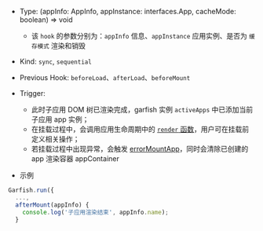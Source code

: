 
- Type: <Highlight> (appInfo: AppInfo, appInstance: interfaces.App, cacheMode: boolean) => void </Highlight>
  - 该 `hook` 的参数分别为：`appInfo` 信息、`appInstance` 应用实例、是否为 `缓存模式` 渲染和销毁
- Kind: `sync`, `sequential`
- Previous Hook: `beforeLoad`、`afterLoad`、`beforeMount`
- Trigger:

  - 此时子应用 DOM 树已渲染完成，garfish 实例 `activeApps` 中已添加当前子应用 app 实例；
  - 在挂载过程中，会调用应用生命周期中的 [`render` 函数](/guide/quickStart#2导出-provider-函数)，用户可在挂载前定义相关操作；
  - 若挂载过程中出现异常，会触发 [errorMountApp](/api/run#errormountapp)，同时会清除已创建的 app 渲染容器 appContainer

- 示例

```ts
Garfish.run({
  ...,
  afterMount(appInfo) {
    console.log('子应用渲染结束', appInfo.name);
  }
```
